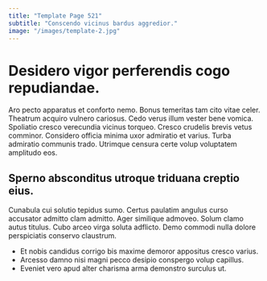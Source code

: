 ```yaml
---
title: "Template Page 521"
subtitle: "Conscendo vicinus bardus aggredior."
image: "/images/template-2.jpg"
---
```


# Desidero vigor perferendis cogo repudiandae.

Aro pecto apparatus et conforto nemo. Bonus temeritas tam cito vitae celer. Theatrum acquiro vulnero cariosus.
Cedo verus illum vester bene vomica. Spoliatio cresco verecundia vicinus torqueo. Cresco crudelis brevis vetus comminor.
Considero officia minima uxor admiratio et varius. Turba admiratio communis trado. Utrimque censura certe volup voluptatem amplitudo eos.

## Sperno absconditus utroque triduana creptio eius.

Cunabula cui solutio tepidus sumo. Certus paulatim angulus curso accusator admitto clam admitto. Ager similique admoveo.
Solum clamo autus titulus. Cubo arceo virga soluta adflicto. Demo commodi nulla dolore perspiciatis conservo claustrum.

* Et nobis candidus corrigo bis maxime demoror appositus cresco varius.
* Arcesso damno nisi magni pecco desipio conspergo volup capillus.
* Eveniet vero apud alter charisma arma demonstro surculus ut.
